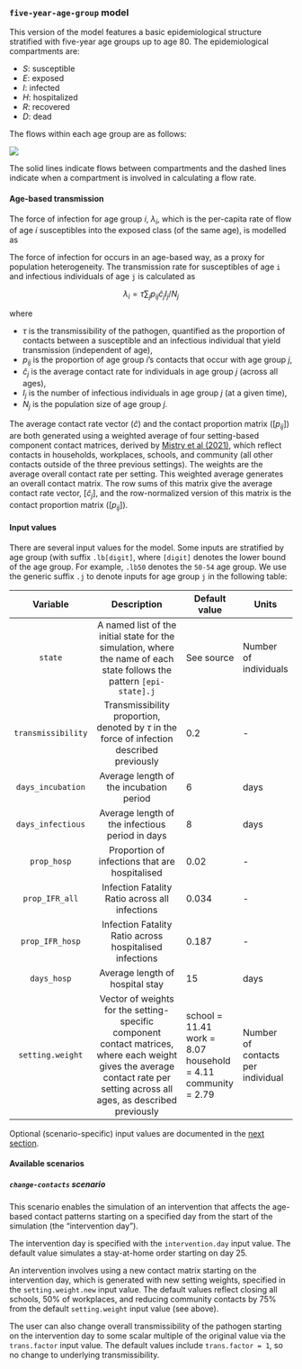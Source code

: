 ### `five-year-age-group` model

This version of the model features a basic epidemiological structure stratified with five-year age groups up to age 80. The epidemiological compartments are:

- $S$: susceptible
- $E$: exposed
- $I$: infected
- $H$: hospitalized
- $R$: recovered
- $D$: dead

The flows within each age group are as follows:

![](figs/epi-flow-diagram.png)

The solid lines indicate flows between compartments and the dashed lines indicate when a compartment is involved in calculating a flow rate.

#### Age-based transmission

The force of infection for age group $i$, $\lambda_i$, which is the per-capita rate of flow of age $i$ susceptibles into the exposed class (of the same age), is modelled as

The force of infection for  occurs in an age-based way, as a proxy for population heterogeneity. The transmission rate for susceptibles of age `i` and infectious individuals of age `j` is calculated as

$$
\lambda_i = \tau \sum_{j} p_{ij} \hat{c}_j I_j/N_j 
$$

where

- $\tau$ is the transmissibility of the pathogen, quantified as the proportion of contacts between a susceptible and an infectious individual that yield transmission (independent of age),
- $p_{ij}$ is the proportion of age group $i$'s contacts that occur with age group $j$,
- $\hat{c}_j$ is the average contact rate for individuals in age group $j$ (across all ages),
- $I_j$ is the number of infectious individuals in age group $j$ (at a given time),
- $N_j$ is the population size of age group $j$.

The average contact rate vector ($\hat{c}$) and the contact proportion matrix ($\left[p_{ij}\right]$) are both generated using a weighted average of four setting-based component contact matrices, derived by [Mistry et al (2021)](https://www.nature.com/articles/s41467-020-20544-y), which reflect contacts in households, workplaces, schools, and community (all other contacts outside of the three previous settings). The weights are the average overall contact rate per setting. This weighted average generates an overall contact matrix. The row sums of this matrix give the average contact rate vector, $\left[\hat{c}_j\right]$, and the row-normalized version of this matrix is the contact proportion matrix ($\left[p_{ij}\right]$).

#### Input values

There are several input values for the model. Some inputs are stratified by age group (with suffix `.lb[digit]`, where `[digit]` denotes the lower bound of the age group. For example, `.lb50` denotes the `50-54` age group. We use the generic suffix `.j` to denote inputs for age group `j` in the following table:

|      Variable      |                                                                                   Description                                                                                  | Default value                                                        | Units                             |
|:------------------:|:------------------------------------------------------------------------------------------------------------------------------------------------------------------------------:|--------------------------------------------------------------|-----------------------------------|
|       `state`      |                             A named list of the initial state for the simulation,  where the name of each state follows the pattern `[epi-state].j`                            | See source                                                   | Number of individuals             |
| `transmissibility` |                                          Transmissibility proportion, denoted by $\tau$ in the force of infection described previously                                         | 0.2                                                          | -                                 |
|  `days_incubation` |                                                                     Average length of the incubation period                                                                    | 6                                                            | days                              |
|  `days_infectious` |                                                                 Average length of the infectious period in days                                                                | 8                                                            | days                              |
|     `prop_hosp`    |                                                                 Proportion of infections that are hospitalised                                                                 | 0.02                                                         | -                                 |
|   `prop_IFR_all`   |                                                                 Infection Fatality Ratio across all infections                                                                 | 0.034                                                        | -                                 |
|  `prop_IFR_hosp`   |                                                             Infection Fatality Ratio across hospitalised infections                                                            | 0.187                                                        | -                                 |
|     `days_hosp`    |                                                                         Average length of hospital stay                                                                        | 15                                                           | days                              |
|  `setting.weight`  | Vector of weights for the setting-specific component contact matrices,  where each weight gives the average contact rate per setting across all ages,  as described previously | school = 11.41 work = 8.07 household = 4.11 community = 2.79 | Number of contacts per individual |

Optional (scenario-specific) input values are documented in the [next section](#available-scenarios-fyagm).

#### Available scenarios {#available-scenarios-fyagm}

##### `change-contacts` scenario 

This scenario enables the simulation of an intervention that affects the age-based contact patterns starting on a specified day from the start of the simulation (the "intervention day").

The intervention day is specified with the `intervention.day` input value. The default value simulates a stay-at-home order starting on day 25. 

An intervention involves using a new contact matrix starting on the intervention day, which is generated with new setting weights, specified in the `setting.weight.new` input value. The default values reflect closing all schools, 50% of workplaces, and reducing community contacts by 75% from the default `setting.weight` input value (see above).

The user can also change overall transmissibility of the pathogen starting on the intervention day to some scalar multiple of the original value via the `trans.factor` input value. The default values include `trans.factor = 1`, so no change to underlying transmissibility.

